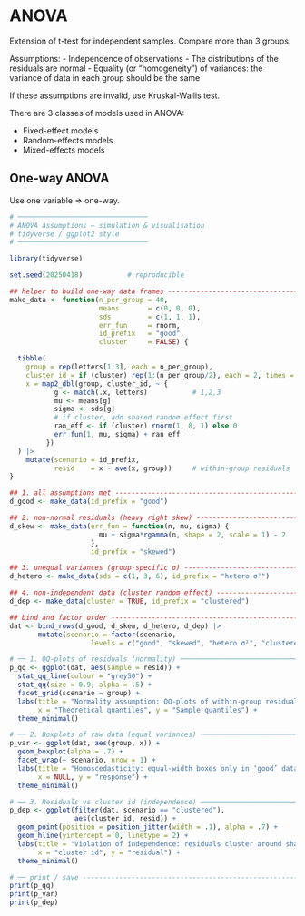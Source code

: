 # ANOVA

Extension of t-test for independent samples. Compare more than 3 groups.

Assumptions:
- Independence of observations
- The distributions of the residuals are normal
- Equality (or "homogeneity") of variances: the variance of data in each group should be the same

If these assumptions are invalid, use Kruskal-Wallis test.

There are 3 classes of models used in ANOVA:

- Fixed-effect models
- Random-effects models
- Mixed-effects models

## One-way ANOVA

Use one variable => one-way.

```r
# ────────────────────────────────
# ANOVA assumptions – simulation & visualisation
# tidyverse / ggplot2 style
# ────────────────────────────────

library(tidyverse)

set.seed(20250418)           # reproducible

## helper to build one-way data frames -----------------------------------------
make_data <- function(n_per_group = 40,
                      means       = c(0, 0, 0),
                      sds         = c(1, 1, 1),
                      err_fun     = rnorm,
                      id_prefix   = "good",
                      cluster     = FALSE) {

  tibble(
    group = rep(letters[1:3], each = n_per_group),
    cluster_id = if (cluster) rep(1:(n_per_group/2), each = 2, times = 3) else NA_integer_,
    x = map2_dbl(group, cluster_id, ~ {
           g <- match(.x, letters)           # 1,2,3
           mu <- means[g]
           sigma <- sds[g]
           # if cluster, add shared random effect first
           ran_eff <- if (cluster) rnorm(1, 0, 1) else 0
           err_fun(1, mu, sigma) + ran_eff
         })
  ) |>
    mutate(scenario = id_prefix,
           resid    = x - ave(x, group))     # within‑group residuals
}

## 1. all assumptions met -------------------------------------------------------
d_good <- make_data(id_prefix = "good")

## 2. non‑normal residuals (heavy right skew) ----------------------------------
d_skew <- make_data(err_fun = function(n, mu, sigma) {
                      mu + sigma*rgamma(n, shape = 2, scale = 1) - 2          # skew
                    },
                    id_prefix = "skewed")

## 3. unequal variances (group‑specific σ) --------------------------------------
d_hetero <- make_data(sds = c(1, 3, 6), id_prefix = "hetero σ²")

## 4. non‑independent data (cluster random effect) -----------------------------
d_dep <- make_data(cluster = TRUE, id_prefix = "clustered")

## bind and factor order --------------------------------------------------------
dat <- bind_rows(d_good, d_skew, d_hetero, d_dep) |>
       mutate(scenario = factor(scenario,
                    levels = c("good", "skewed", "hetero σ²", "clustered")))

# ── 1. QQ‑plots of residuals (normality) ───────────────────────────────────────
p_qq <- ggplot(dat, aes(sample = resid)) +
  stat_qq_line(colour = "grey50") +
  stat_qq(size = 0.9, alpha = .5) +
  facet_grid(scenario ~ group) +
  labs(title = "Normality assumption: QQ‑plots of within‑group residuals",
       x = "Theoretical quantiles", y = "Sample quantiles") +
  theme_minimal()

# ── 2. Boxplots of raw data (equal variances) ──────────────────────────────────
p_var <- ggplot(dat, aes(group, x)) +
  geom_boxplot(alpha = .7) +
  facet_wrap(~ scenario, nrow = 1) +
  labs(title = "Homoscedasticity: equal‑width boxes only in ‘good’ data",
       x = NULL, y = "response") +
  theme_minimal()

# ── 3. Residuals vs cluster id (independence) ─────────────────────────────────
p_dep <- ggplot(filter(dat, scenario == "clustered"), 
                aes(cluster_id, resid)) +
  geom_point(position = position_jitter(width = .1), alpha = .7) +
  geom_hline(yintercept = 0, linetype = 2) +
  labs(title = "Violation of independence: residuals cluster around shared random effect",
       x = "cluster id", y = "residual") +
  theme_minimal()

# ── print / save --------------------------------------------------------------
print(p_qq)
print(p_var)
print(p_dep)

```

